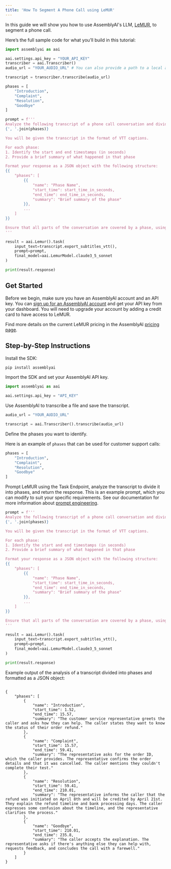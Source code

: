```yaml
---
title: 'How To Segment A Phone Call using LeMUR'
---
```






In this guide we will show you how to use AssemblyAI's LLM, [LeMUR](https://www.assemblyai.com/docs/lemur/examples), to segment a phone call. 

Here’s the full sample code for what you’ll build in this tutorial:

```python
import assemblyai as aai

aai.settings.api_key = "YOUR_API_KEY"
transcriber = aai.Transcriber()
audio_url = "YOUR_AUDIO_URL" # You can also provide a path to a local audio file

transcript = transcriber.transcribe(audio_url)

phases = [
    "Introduction",
    "Complaint",
    "Resolution",
    "Goodbye"
]

prompt = f'''
Analyze the following transcript of a phone call conversation and divide it into the following phases:
{', '.join(phases)}

You will be given the transcript in the format of VTT captions.

For each phase:
1. Identify the start and end timestamps (in seconds)
2. Provide a brief summary of what happened in that phase

Format your response as a JSON object with the following structure:
{{
    "phases": [
        {{
            "name": "Phase Name",
            "start_time": start_time_in_seconds,
            "end_time": end_time_in_seconds,
            "summary": "Brief summary of the phase"
        }},
        ...
    ]
}}

Ensure that all parts of the conversation are covered by a phase, using "Other" for any parts that don't fit into the specified phases.
'''

result = aai.Lemur().task(
    input_text=transcript.export_subtitles_vtt(),
    prompt=prompt,
    final_model=aai.LemurModel.claude3_5_sonnet
)

print(result.response)
```

## Get Started

Before we begin, make sure you have an AssemblyAI account and an API key. You can [sign up for an AssemblyAI account](https://www.assemblyai.com/app) and get your API key from your dashboard. You will need to upgrade your account by adding a credit card to have access to LeMUR.

Find more details on the current LeMUR pricing in the AssemblyAI [pricing page](https://www.assemblyai.com/pricing).

## Step-by-Step Instructions

Install the SDK:


```bash
pip install assemblyai
```

Import the SDK and set your AssemblyAI API key.


```python
import assemblyai as aai

aai.settings.api_key = "API_KEY"
```

Use AssemblyAI to transcribe a file and save the transcript.


```python
audio_url = "YOUR_AUDIO_URL"

transcript = aai.Transcriber().transcribe(audio_url)
```

Define the phases you want to identify. 

Here is an example of `phases` that can be used for customer support calls:


```python
phases = [
    "Introduction",
    "Complaint",
    "Resolution",
    "Goodbye"
]
```

Prompt LeMUR using the Task Endpoint, analyze the transcript to divide it into phases, and return the response. This is an example prompt, which you can modify to suit your specific requirements. See our documentation for more information about [prompt engineering](https://www.assemblyai.com/docs/lemur/improving-your-prompt).


```python
prompt = f'''
Analyze the following transcript of a phone call conversation and divide it into the following phases:
{', '.join(phases)}

You will be given the transcript in the format of VTT captions.

For each phase:
1. Identify the start and end timestamps (in seconds)
2. Provide a brief summary of what happened in that phase

Format your response as a JSON object with the following structure:
{{
    "phases": [
        {{
            "name": "Phase Name",
            "start_time": start_time_in_seconds,
            "end_time": end_time_in_seconds,
            "summary": "Brief summary of the phase"
        }},
        ...
    ]
}}

Ensure that all parts of the conversation are covered by a phase, using "Other" for any parts that don't fit into the specified phases.
'''

result = aai.Lemur().task(
    input_text=transcript.export_subtitles_vtt(),
    prompt=prompt,
    final_model=aai.LemurModel.claude3_5_sonnet
)

print(result.response)
```

Example output of the analysis of a transcript divided into phases and formatted as a JSON object:

```

{
    "phases": [
        {
            "name": "Introduction",
            "start_time": 1.52,
            "end_time": 15.57,
            "summary": "The customer service representative greets the caller and asks how they can help. The caller states they want to know the status of their order refund."
        },
        {
            "name": "Complaint",
            "start_time": 15.57,
            "end_time": 59.41,
            "summary": "The representative asks for the order ID, which the caller provides. The representative confirms the order details and that it was cancelled. The caller mentions they couldn't complete their test."
        },
        {
            "name": "Resolution",
            "start_time": 59.41,
            "end_time": 210.01,
            "summary": "The representative informs the caller that the refund was initiated on April 8th and will be credited by April 21st. They explain the refund timeline and bank processing days. The caller expresses some confusion about the timeline, and the representative clarifies the process."
        },
        {
            "name": "Goodbye",
            "start_time": 210.01,
            "end_time": 235.8,
            "summary": "The caller accepts the explanation. The representative asks if there's anything else they can help with, requests feedback, and concludes the call with a farewell."
        }
    ]
}
```

